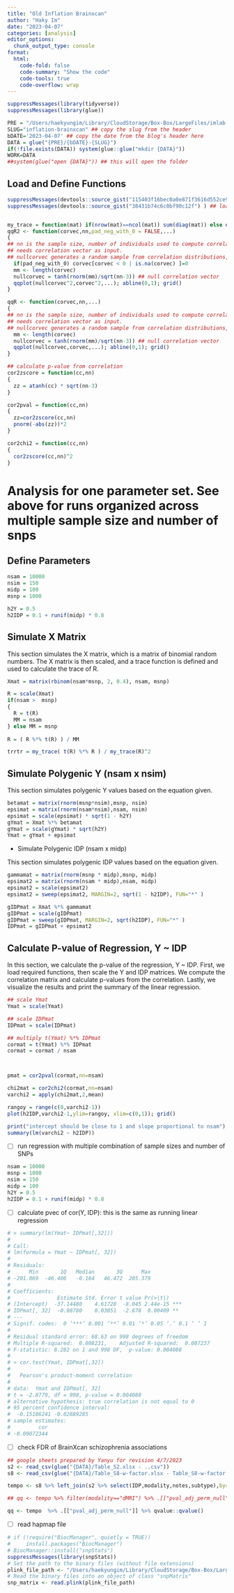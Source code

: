 ```yaml
---
title: "Old Inflation Brainxcan"
author: "Haky Im"
date: "2023-04-07"
categories: [analysis]
editor_options: 
  chunk_output_type: console
format:
  html:
    code-fold: false
    code-summary: "Show the code"
    code-tools: true
    code-overflow: wrap
---
```



```r
suppressMessages(library(tidyverse))
suppressMessages(library(glue))

PRE = "/Users/haekyungim/Library/CloudStorage/Box-Box/LargeFiles/imlab-data/data-Github/web-data"
SLUG="inflation-brainxcan" ## copy the slug from the header
bDATE='2023-04-07' ## copy the date from the blog's header here
DATA = glue("{PRE}/{bDATE}-{SLUG}")
if(!file.exists(DATA)) system(glue::glue("mkdir {DATA}"))
WORK=DATA
##system(glue("open {DATA}")) ## this will open the folder 
```

## Load and Define Functions
```r
suppressMessages(devtools::source_gist("115403f16bec0a0e871f3616d552ce9b") ) ## load fn_ratxcan, fast regression and other convenience functions to correlate subsets of columns of two matrices
suppressMessages(devtools::source_gist("38431b74c6c0bf90c12f") ) ## load qqunif


my_trace = function(mat) if(nrow(mat)==ncol(mat)) sum(diag(mat)) else error("matrix is not diagonal")
qqR2 <- function(corvec,nn,pad_neg_with_0 = FALSE,...)
{
## nn is the sample size, number of individuals used to compute correlation.
## needs correlation vector as input.
## nullcorvec generates a random sample from correlation distributions, under the null hypothesis of 0 correlation using Fisher's approximation.
  if(pad_neg_with_0) corvec[corvec < 0 | is.na(corvec) ]=0
  mm <- length(corvec)
  nullcorvec = tanh(rnorm(mm)/sqrt(nn-3)) ## null correlation vector
  qqplot(nullcorvec^2,corvec^2,...); abline(0,1); grid()
}

qqR <- function(corvec,nn,...)
{
## nn is the sample size, number of individuals used to compute correlation.
## needs correlation vector as input.
## nullcorvec generates a random sample from correlation distributions, under the null hypothesis of 0 correlation using Fisher's approximation.
  mm <- length(corvec)
  nullcorvec = tanh(rnorm(mm)/sqrt(nn-3)) ## null correlation vector
  qqplot(nullcorvec,corvec,...); abline(0,1); grid()
}

## calculate p-value from correlation
cor2zscore = function(cc,nn) 
{
  zz = atanh(cc) * sqrt(nn-3)
}

cor2pval = function(cc,nn) 
{
  zz=cor2zscore(cc,nn)
  pnorm(-abs(zz))*2
}

cor2chi2 = function(cc,nn)
{
  cor2zscore(cc,nn)^2
}
```




# Analysis for one parameter set. See above for runs organized across multiple sample size and number of snps



## Define Parameters

```r
nsam = 10000
nsim = 150
midp = 100
msnp = 1000

h2Y = 0.5
h2IDP = 0.1 + runif(midp) * 0.8
```

## Simulate X Matrix

This section simulates the X matrix, which is a matrix of binomial random numbers. The X matrix is then scaled, and a trace function is defined and used to calculate the trace of R.
```r
Xmat = matrix(rbinom(nsam*msnp, 2, 0.4), nsam, msnp)

R = scale(Xmat)
if(nsam >  msnp) 
{
  R = t(R)
  MM = nsam
} else MM = msnp
    
R = ( R %*% t(R) ) / MM

trrtr = my_trace( t(R) %*% R ) / my_trace(R)^2

```

## Simulate Polygenic Y (nsam x nsim)

This section simulates polygenic Y values based on the equation given.
```{=tex}
\begin{align}
Y &= \beta \cdot \text{IDP} + \sum_k X_k \cdot b_k + \epsilon
\end{align}
```

```r
betamat = matrix(rnorm(msnp*nsim),msnp, nsim)
epsimat = matrix(rnorm(nsam*nsim),nsam, nsim)
epsimat = scale(epsimat) * sqrt(1 - h2Y)
gYmat = Xmat %*% betamat
gYmat = scale(gYmat) * sqrt(h2Y)
Ymat = gYmat + epsimat
```

- Simulate Polygenic IDP (nsam x midp)

This section simulates polygenic IDP values based on the equation given.
```{=tex}
\begin{align}
\text{IDP} &= \sum_k \gamma_k \cdot X_k + \epsilon',
\end{align}
```

```r
gammamat = matrix(rnorm(msnp * midp),msnp, midp)
epsimat2 = matrix(rnorm(nsam * midp),nsam, midp)
epsimat2 = scale(epsimat2)
epsimat2 = sweep(epsimat2, MARGIN=2, sqrt(1 - h2IDP), FUN="*" )

gIDPmat = Xmat %*% gammamat
gIDPmat = scale(gIDPmat) 
gIDPmat = sweep(gIDPmat, MARGIN=2, sqrt(h2IDP), FUN="*" )
IDPmat = gIDPmat + epsimat2
```


## Calculate P-value of Regression, Y ~ IDP

In this section, we calculate the p-value of the regression, Y ~ IDP. First, we load required functions, then scale the Y and IDP matrices. We compute the correlation matrix and calculate p-values from the correlation. Lastly, we visualize the results and print the summary of the linear regression.

```r
## scale Ymat
Ymat = scale(Ymat)

## scale IDPmat
IDPmat = scale(IDPmat)

## multiply t(Ymat) %*% IDPmat
cormat = t(Ymat) %*% IDPmat
cormat = cormat / nsam



pmat = cor2pval(cormat,nn=nsam)

chi2mat = cor2chi2(cormat,nn=nsam)
varchi2 = apply(chi2mat,2,mean)

rangoy = range(c(0,varchi2-1))
plot(h2IDP,varchi2-1,ylim=rangoy, xlim=c(0,1)); grid()

print("intercept should be close to 1 and slope proportional to nsam")
summary(lm(varchi2 ~ h2IDP))
```

- [ ] run regression with multiple combination of sample sizes and number of SNPs

```r
nsam = 10000
msnp = 1000
nsim = 150
midp = 100
h2Y = 0.5
h2IDP = 0.1 + runif(midp) * 0.8
```














-   [ ] calculate pvec of cor(Y, IDP): this is the same as running linear regression

```r
# > summary(lm(Ymat~ IDPmat[,32]))
# 
# Call:
# lm(formula = Ymat ~ IDPmat[, 32])
# 
# Residuals:
#      Min       1Q   Median       3Q      Max 
# -201.069  -46.406   -0.164   46.472  205.379 
# 
# Coefficients:
#               Estimate Std. Error t value Pr(>|t|)    
# (Intercept)  -37.14480    4.61728  -8.045 2.44e-15 ***
# IDPmat[, 32]  -0.08780    0.03051  -2.878  0.00409 ** 
# ---
# Signif. codes:  0 ‘***’ 0.001 ‘**’ 0.01 ‘*’ 0.05 ‘.’ 0.1 ‘ ’ 1
# 
# Residual standard error: 68.63 on 998 degrees of freedom
# Multiple R-squared:  0.008231,	Adjusted R-squared:  0.007237 
# F-statistic: 8.282 on 1 and 998 DF,  p-value: 0.004088
# 
# > cor.test(Ymat, IDPmat[,32])
# 
# 	Pearson's product-moment correlation
# 
# data:  Ymat and IDPmat[, 32]
# t = -2.8779, df = 998, p-value = 0.004088
# alternative hypothesis: true correlation is not equal to 0
# 95 percent confidence interval:
#  -0.15186241 -0.02889285
# sample estimates:
#         cor 
# -0.09072344 
```

<!-- -   [ ] calculate pvec of cor(sum bk Xk, sum gammak Xk) -->

<!-- ```{r fit gY on gIDP} -->
<!-- ## run fast_predixcan_assoc -->
<!-- idnum=1:nsam -->
<!-- idvec = glue("id-{idnum}") -->
<!-- gres <- fast_predixcan_assoc(data.frame(IID=idvec,gIDPmat), data.frame(IID=idvec,gYmat), idlist=idvec) -->
<!-- qqunif(gres$pval) -->

<!-- ``` -->


-   [ ] check FDR of BrainXcan schizophrenia associations

```r
## google sheets prepared by Yanyu for revision 4/7/2023
s2 <- read_csv(glue("{DATA}/Table_S2.xlsx - ..csv"))
s8 <- read_csv(glue("{DATA}/Table_S8-w-factor.xlsx - Table_S8-w-factor.csv"))

tempo <- s8 %>% left_join(s2 %>% select(IDP,modality,notes,subtype),by=c("IDP")) %>% filter(model=="ridge",phenotype=="SCZ_PGC_2020") %>% filter(substr(subtype, 1, 2) != 'w-' | is.na(subtype) ) %>% filter(!grepl("ProbTrack-1",IDP))

## qq <- tempo %>% filter(modality=="dMRI") %>% .[["pval_adj_perm_null"]] %>% qvalue::qvalue()

qq <- tempo  %>% .[["pval_adj_perm_null"]] %>% qvalue::qvalue()


```

-   [ ] read hapmap file

```r
# if (!require("BiocManager", quietly = TRUE))
#     install.packages("BiocManager")
# BiocManager::install("snpStats")
suppressMessages(library(snpStats))
# Set the path to the binary files (without file extensions)
plink_file_path <- "/Users/haekyungim/Library/CloudStorage/Box-Box/LargeFiles/imlab-data/Reference-Data/GWAS-tutorial-Marees/data_1_QC_GWAS/HapMap_3_r3_1"
# Read the binary files into an object of class "snpMatrix"
snp_matrix <- read.plink(plink_file_path)

```
